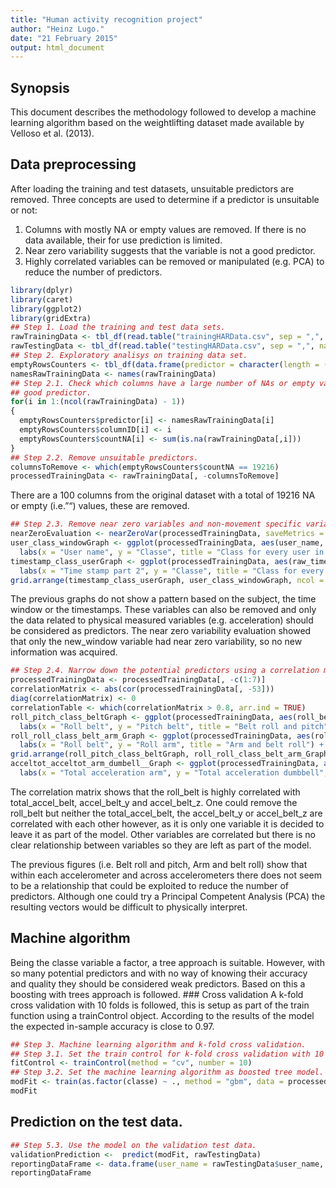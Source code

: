 ```yaml
---
title: "Human activity recognition project"
author: "Heinz Lugo."
date: "21 February 2015"
output: html_document
---
```


## Synopsis
This document describes the methodology followed to develop a machine learning algorithm based on the weightlifting dataset made available by Velloso et al. (2013).

## Data preprocessing
After loading the training and test datasets, unsuitable predictors are removed. Three concepts are used to determine if a predictor is unsuitable or not:

1. Columns with mostly NA or empty values are removed. If there is no data available, their for use prediction is limited.
2. Near zero variability suggests that the variable is not a good predictor.
3. Highly correlated variables can be removed or manipulated (e.g. PCA) to reduce the number of predictors.

```r
library(dplyr)
library(caret)
library(ggplot2)
library(gridExtra)
## Step 1. Load the training and test data sets.
rawTrainingData <- tbl_df(read.table("trainingHARData.csv", sep = ",", na.strings = c("NA", ""),stringsAsFactors=FALSE, header=TRUE)) 
rawTestingData <- tbl_df(read.table("testingHARData.csv", sep = ",", na.strings = c("NA", ""), stringsAsFactors=FALSE, header=TRUE))
## Step 2. Exploratory analisys on training data set.
emptyRowsCounters <- tbl_df(data.frame(predictor = character(length = (ncol(rawTrainingData) - 1)), columnID = numeric(length = (ncol(rawTrainingData) - 1)),countNA = numeric(length = (ncol(rawTrainingData) - 1)), stringsAsFactors = FALSE))
namesRawTrainingData <- names(rawTrainingData)
## Step 2.1. Check which columns have a large number of NAs or empty values as these are not suitable for a
## good predictor.
for(i in 1:(ncol(rawTrainingData) - 1))
{
  emptyRowsCounters$predictor[i] <- namesRawTrainingData[i]
  emptyRowsCounters$columnID[i] <- i
  emptyRowsCounters$countNA[i] <- sum(is.na(rawTrainingData[,i]))
}
## Step 2.2. Remove unsuitable predictors.
columnsToRemove <- which(emptyRowsCounters$countNA == 19216)
processedTrainingData <- rawTrainingData[, -columnsToRemove]
```

There are a 100 columns from the original dataset with a total of 19216 NA or empty (i.e."") values, these are removed.

```r
## Step 2.3. Remove near zero variables and non-movement specific variables (e.g. window, num_window)
nearZeroEvaluation <- nearZeroVar(processedTrainingData, saveMetrics = TRUE)
user_class_windowGraph <- ggplot(processedTrainingData, aes(user_name, classe, col = new_window)) + geom_point(position = "jitter") +
  labs(x = "User name", y = "Classe", title = "Class for every user in the test set") + theme(legend.position = "bottom")
timestamp_class_userGraph <- ggplot(processedTrainingData, aes(raw_timestamp_part_2, classe, col = user_name)) + geom_point(position = "jitter") +
  labs(x = "Time stamp part 2", y = "Classe", title = "Class for every time stamp\npart 2 in the test set") +  theme(legend.position = "bottom", legend.text = element_text(size = 8))
grid.arrange(timestamp_class_userGraph, user_class_windowGraph, ncol = 2)
```

The previous graphs do not show a pattern based on the subject, the time window or the timestamps. These variables can also be removed and only the data related to physical measured variables (e.g. acceleration) should be considered as predictors. The near zero variability evaluation showed that only the new_window variable had near zero variability, so no new information was acquired.

```r
## Step 2.4. Narrow down the potential predictors using a correlation matrix with a threshold of 0.8.
processedTrainingData <- processedTrainingData[, -c(1:7)]
correlationMatrix <- abs(cor(processedTrainingData[, -53]))
diag(correlationMatrix) <- 0
correlationTable <- which(correlationMatrix > 0.8, arr.ind = TRUE)
roll_pitch_class_beltGraph <- ggplot(processedTrainingData, aes(roll_belt, pitch_belt, col = classe)) + geom_point(position = "jitter") +
  labs(x = "Roll belt", y = "Pitch belt", title = "Belt roll and pitch") +  theme(legend.position = "bottom", legend.text = element_text(size = 8))
roll_roll_class_belt_arm_Graph <- ggplot(processedTrainingData, aes(roll_belt, roll_arm, col = classe)) + geom_point(position = "jitter") +
  labs(x = "Roll belt", y = "Roll arm", title = "Arm and belt roll") +  theme(legend.position = "bottom", legend.text = element_text(size = 8)) 
grid.arrange(roll_pitch_class_beltGraph, roll_roll_class_belt_arm_Graph, ncol = 2)
acceltot_acceltot_arm_dumbell__Graph <- ggplot(processedTrainingData, aes(total_accel_arm, total_accel_dumbbell, col = classe)) + geom_point(position = "jitter") +
  labs(x = "Total acceleration arm", y = "Total acceleration dumbbell", title = "Arm and dumbbell\ntotal acceleration") +  theme(legend.position = "bottom", legend.text = element_text(size = 8))
```

The correlation matrix shows that the roll_belt is highly correlated with total_accel_belt, accel_belt_y and
accel_belt_z. One could remove the roll_belt but neither the total_accel_belt, the accel_belt_y or accel_belt_z are correlated with each other however, as it is only one variable it is decided to leave it as part of the model. Other variables are correlated but there is no clear relationship between variables so they are left as part of the model.

The previous figures (i.e. Belt roll and pitch, Arm and belt roll) show that within each accelerometer and across accelerometers there does not seem to be a relationship that could be exploited to reduce the number of predictors. Although one could try a Principal Competent Analysis (PCA) the resulting vectors would be difficult to physically interpret.

## Machine algorithm
Being the classe variable a factor, a tree approach is suitable. However, with so many potential predictors and with no way of knowing their accuracy and quality they should be considered weak predictors. Based on this a boosting with trees approach is followed.
### Cross validation
A k-fold cross validation with 10 folds is followed, this is setup as part of the train function using a trainControl object. According to the results of the model the expected in-sample accuracy is close to 0.97.

```r
## Step 3. Machine learning algorithm and k-fold cross validation.
## Step 3.1. Set the train control for k-fold cross validation with 10 folds.
fitControl <- trainControl(method = "cv", number = 10)
## Step 3.2. Set the machine learning algorithm as boosted tree model.
modFit <- train(as.factor(classe) ~ ., method = "gbm", data = processedTrainingData, trControl = fitControl, verbose = FALSE)
modFit
```

## Prediction on the test data.
```r
## Step 5.3. Use the model on the validation test data.
validationPrediction <-  predict(modFit, rawTestingData)
reportingDataFrame <- data.frame(user_name = rawTestingData$user_name, prediction = validationPrediction)
reportingDataFrame
```
